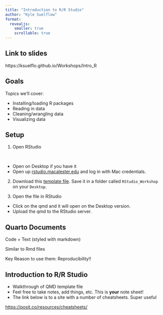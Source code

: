 ```yaml
---
title: "Introduction to R/R Studio"
author: "Kyle Suelflow"
format: 
  revealjs:
    smaller: true
    scrollable: true
---
```


## Link to slides

https://ksuelflo.github.io/Workshops/Intro_R

## Goals

Topics we'll cover:

- Installing/loading R packages
- Reading in data
- Cleaning/wrangling data
- Visualizing data

## Setup

1. Open RStudio 

<br>

  -   Open on Desktop if you have it
  -   Open up [rstudio.macalester.edu](rstudio.macalester.edu) and log in with Mac credentials.

2. Download this [template file](Supplementary_Materials/Template.qmd). Save it in a folder called `RStudio_Workshop` on your `Desktop`.

3. Open the file in RStudio 

- Click on the qmd and it will open on the Desktop version.
- Upload the qmd to the RStudio server.

## Quarto Documents

Code + Text (styled with markdown)

Similar to Rmd files

Key Reason to use them: Reproducibility!!

## Introduction to R/R Studio

- Walkthrough of QMD template file
- Feel free to take notes, add things, etc. This is **your** note sheet!
- The link below is to a site with a number of cheatsheets. Super useful

[https://posit.co/resources/cheatsheets/](https://posit.co/resources/cheatsheets/)


